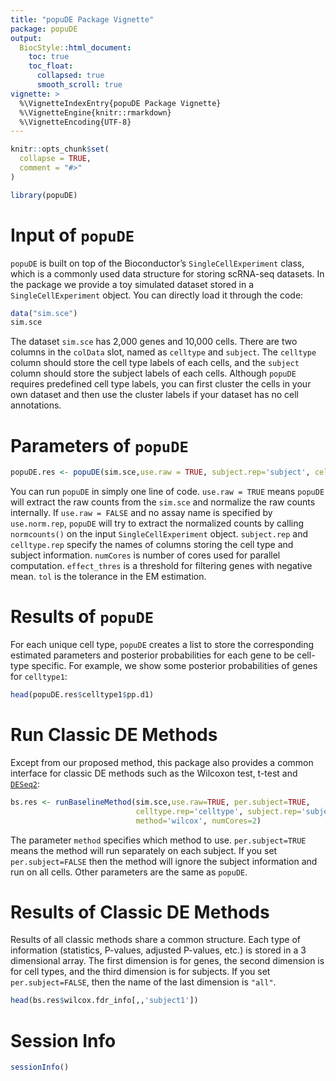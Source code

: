 ```yaml
---
title: "popuDE Package Vignette"
package: popuDE
output:
  BiocStyle::html_document:
    toc: true
    toc_float:
      collapsed: true
      smooth_scroll: true
vignette: >
  %\VignetteIndexEntry{popuDE Package Vignette}
  %\VignetteEngine{knitr::rmarkdown}
  %\VignetteEncoding{UTF-8}
---
```


```r
knitr::opts_chunk$set(
  collapse = TRUE,
  comment = "#>"
)
```

```r
library(popuDE)
```


# Input of `popuDE`
`popuDE` is built on top of the Bioconductor's `SingleCellExperiment` class, which is a commonly used data structure for storing scRNA-seq datasets. In the package we provide a toy simulated dataset stored in a `SingleCellExperiment` object. You can directly load it through the code:
```r
data("sim.sce")
sim.sce
```
The dataset `sim.sce` has 2,000 genes and 10,000 cells. There are two columns in the 
`colData` slot, named as `celltype` and `subject`. The `celltype` column should store
the cell type labels of each cells, and the `subject` column should store the subject labels of each cells. Although `popuDE` requires predefined cell type labels, you can first cluster the cells in your own dataset and then use the cluster labels if your dataset has no cell annotations.


# Parameters of `popuDE`
```r
popuDE.res <- popuDE(sim.sce,use.raw = TRUE, subject.rep='subject', celltype.rep='celltype', numCores=2, effect_thres=0, tol=1e-5)
```
You can run `popuDE` in simply one line of code. `use.raw = TRUE` means `popuDE` will
extract the raw counts from the `sim.sce` and normalize the raw counts internally. If
`use.raw = FALSE` and no assay name is specified by `use.norm.rep`, `popuDE` will try
to extract the normalized counts by calling `normcounts()` on the input `SingleCellExperiment` object. `subject.rep` and `celltype.rep` specify the names of
columns storing the cell type and subject information. `numCores` is number of cores used for parallel computation. `effect_thres` is a threshold for filtering genes with negative mean. `tol` is the tolerance in the EM estimation.

# Results of `popuDE`
For each unique cell type, `popuDE` creates a list to store the corresponding estimated parameters and posterior probabilities for each gene to be cell-type specific. For example, we show some posterior probabilities of genes for `celltype1`:
```r
head(popuDE.res$celltype1$pp.d1)
```


# Run Classic DE Methods
Except from our proposed method, this package also provides a common interface for classic DE methods such as the Wilcoxon test, t-test and [`DESeq2`](https://bioconductor.org/packages/release/bioc/html/DESeq2.html):
```r
bs.res <- runBaselineMethod(sim.sce,use.raw=TRUE, per.subject=TRUE,  
                            celltype.rep='celltype', subject.rep='subject', 
                            method='wilcox', numCores=2)
```
The parameter `method` specifies which method to use. `per.subject=TRUE` means the   method will run separately on each subject. If you set `per.subject=FALSE` then the
method will ignore the subject information and run on all cells. Other parameters are the same as `popuDE`.


# Results of Classic DE Methods
Results of all classic methods share a common structure. Each type of information
(statistics, P-values, adjusted P-values, etc.) is stored in a 3 dimensional array.
The first dimension is for genes, the second dimension is for cell types, and the 
third dimension is for subjects. If you set `per.subject=FALSE`, then the name of the
last dimension is `"all"`.
```r
head(bs.res$wilcox.fdr_info[,,'subject1'])
```


# Session Info
```r
sessionInfo()
```
